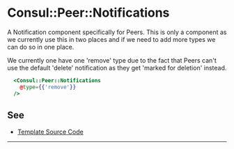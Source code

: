 # Consul::Peer::Notifications

A Notification component specifically for Peers. This is only a component as we currently use this in two places and if we need to add more types we can do so in one place.

We currently one have one 'remove' type due to the fact that Peers can't use the default 'delete' notification as they get 'marked for deletion' instead.

```hbs preview-template
  <Consul::Peer::Notifications
    @type={{'remove'}}
  />
```



## See

- [Template Source Code](./index.hbs)

---
